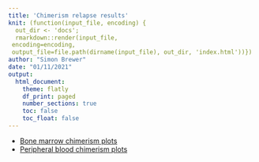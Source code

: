 ```yaml
---
title: 'Chimerism relapse results'
knit: (function(input_file, encoding) {
  out_dir <- 'docs';
  rmarkdown::render(input_file,
 encoding=encoding,
 output_file=file.path(dirname(input_file), out_dir, 'index.html'))})
author: "Simon Brewer"
date: "01/11/2021"
output:
  html_document:
    theme: flatly
    df_print: paged
    number_sections: true
    toc: false
    toc_float: false
---
```



- [Bone marrow chimerism plots][bmc_plots]
- [Peripheral blood chimerism plots][pbc_plots]

[bmc_plots]: https://simonbrewer.github.io/chimerism_ml/plots_bmc.html
[pbc_plots]: https://simonbrewer.github.io/chimerism_ml/plots_pbc.html


